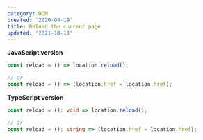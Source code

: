 ```yaml
---
category: DOM
created: '2020-04-19'
title: Reload the current page
updated: '2021-10-13'
---
```


**JavaScript version**

```js reload.js
const reload = () => location.reload();

// Or
const reload = () => (location.href = location.href);
```

**TypeScript version**

```ts reload.ts
const reload = (): void => location.reload();

// Or
const reload = (): string => (location.href = location.href);
```
